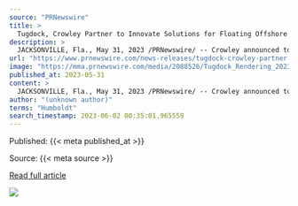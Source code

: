 ```yaml
---
source: "PRNewswire"
title: >
  Tugdock, Crowley Partner to Innovate Solutions for Floating Offshore Wind Energy
description: >
  JACKSONVILLE, Fla., May 31, 2023 /PRNewswire/ -- Crowley announced today a new investment in Tugdock, developers of the world's first road-transportable floating dry dock known as the Tugdock Submersible Platform (TSP), to help advance offshore wind energy in…
url: "https://www.prnewswire.com/news-releases/tugdock-crowley-partner-to-innovate-solutions-for-floating-offshore-wind-energy-301837911.html"
image: "https://mma.prnewswire.com/media/2088526/Tugdock_Rendering_2023.jpg?p=facebook"
published_at: 2023-05-31
content: >
  JACKSONVILLE, Fla., May 31, 2023 /PRNewswire/ -- Crowley announced today a new investment in Tugdock, developers of the world's first road-transportable floating dry dock known as the Tugdock Submers… [+6545 chars]
author: "(unknown author)"
terms: "Humboldt"
search_timestamp: 2023-06-02 00:35:01.965559
---
```



Published: {{< meta published_at >}}


Source: {{< meta source >}}


[Read full article]({{< meta url >}}){target='_blank'}



![](`r rmarkdown::metadata$image[1]`)
